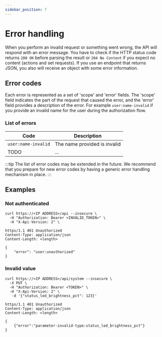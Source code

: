 ```yaml
---
sidebar_position: 7
---
```



# Error handling

<PreliminaryWarning />

When you perform an invalid request or something went wrong, the API will respond with an error message. You have to check if the HTTP status code returns `200 OK` before parsing the result or `204 No Content` if you expect no content (actions and set requests).
If you use an endpoint that returns JSON, you also will receive an object with some error information.

## Error codes

Each error is represented as a set of 'scope' and 'error' fields. The 'scope' field indicates the part of the request that caused the error, and the 'error' field provides a description of the error. For example `user:name-invalid` if you provide an invalid name for the user during the authorization flow.

### List of errors

| Code                | Description                  |
| ------------------- | ---------------------------- |
| `user:name-invalid` | The name provided is invalid |
| TODO                | ...                          |

:::tip
The list of error codes may be extended in the future. We recommend that you prepare for new error codes by having a generic error handling mechanism in place.
:::

## Examples

### Not authenticated

```shell title="Request"
curl https://<IP ADDRESS>/api --insecure \
  -H "Authorization: Bearer <INVALID_TOKEN>" \
  -H "X-Api-Version: 2" \
```

```http title="Response"
https/1.1 401 Unauthorized
Content-Type: application/json
Content-Length: <length>

{
    "error": "user:unauthorized"
}
```

### Invalid value

```http title="Request"
curl https://<IP ADDRESS>/api/system --insecure \
  -X PUT \
  -H "Authorization: Bearer <TOKEN>" \
  -H "X-Api-Version: 2" \
   -d '{"status_led_brightness_pct": 123}'
```

```http title="Response"
https/1.1 401 Unauthorized
Content-Type: application/json
Content-Length: <length>

{
    {"error":"parameter-invalid-type:status_led_brightness_pct"}
}
```
